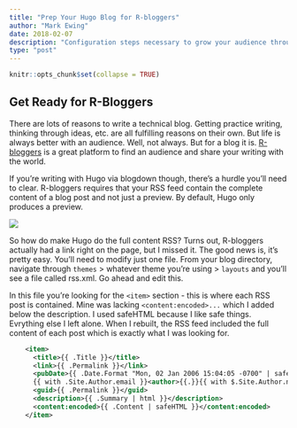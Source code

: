 ```yaml
---
title: "Prep Your Hugo Blog for R-bloggers"
author: "Mark Ewing"
date: 2018-02-07
description: "Configuration steps necessary to grow your audience through r-bloggers"
type: "post"
---
```


```r
knitr::opts_chunk$set(collapse = TRUE)
```

## Get Ready for R-Bloggers

There are lots of reasons to write a technical blog. Getting practice writing, thinking through ideas, etc. are all fulfilling reasons on their own. But life is always better with an audience. Well, not always. But for a blog it is.  [R-bloggers](https://www.r-bloggers.com) is a great platform to find an audience and share your writing with the world.

If you're writing with Hugo via blogdown though, there's a hurdle you'll need to clear.  R-bloggers requires that your RSS feed contain the complete content of a blog post and not just a preview. By default, Hugo only produces a preview.

![](/img/2018-02-07-rbloggers.png){}

So how do make Hugo do the full content RSS? Turns out, R-bloggers actually had a link right on the page, but I missed it.  The good news is, it's pretty easy.  You'll need to modify just one file.  From your blog directory, navigate through `themes` > whatever theme you're using > `layouts` and you'll see a file called rss.xml.  Go ahead and edit this.

In this file you're looking for the `<item>` section - this is where each RSS post is contained.  Mine was lacking `<content:encoded>...` which I added below the description. I used safeHTML because I like safe things. Evrything else I left alone.  When I rebuilt, the RSS feed included the full content of each post which is exactly what I was looking for.

```xml
    <item>
      <title>{{ .Title }}</title>
      <link>{{ .Permalink }}</link>
      <pubDate>{{ .Date.Format "Mon, 02 Jan 2006 15:04:05 -0700" | safeHTML }}</pubDate>
      {{ with .Site.Author.email }}<author>{{.}}{{ with $.Site.Author.name }} ({{.}}){{end}}</author>{{end}}
      <guid>{{ .Permalink }}</guid>
      <description>{{ .Summary | html }}</description>
      <content:encoded>{{ .Content | safeHTML }}</content:encoded>
    </item>
```